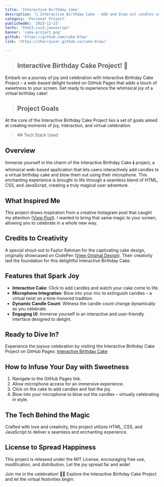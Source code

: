```yaml
---
title: 'Interactive Birthday Cake'
description: '🎂 Interactive Birthday Cake - Add and blow out candles using your phone! Fun and engaging web app using HTML, CSS & JS.'
category: 'Personal Project'
publishedAt: '2023-12-23'
techs: 'html5,css3,javascript'
banner: 'cake-project.png'
github: 'https://github.com/cake-blow'
link: 'https://sherryuser.github.io/cake-blow/'

---
```


> ## Interactive Birthday Cake Project! 🍰

Embark on a journey of joy and celebration with Interactive Birthday Cake Project – a web-based delight hosted on GitHub Pages that adds a touch of sweetness to your screen. Get ready to experience the whimsical joy of a virtual birthday cake!

> ## Project Goals

At the core of the Interactive Birthday Cake Project lies a set of goals aimed at creating moments of joy, interaction, and virtual celebration.

<blockquote className='with-icons'>
    ## Tech Stack Used
    <div className='not-prose mt-2'>
        <TechIcons techs={['html5', 'css3', 'javascript']} />
    </div>
</blockquote>

## Overview

Immerse yourself in the charm of the Interactive Birthday Cake 🕯️ project, a whimsical web-based application that lets users interactively add candles to a virtual birthday cake and blow them out using their microphone. This enchanting experience is brought to life through a seamless blend of HTML, CSS, and JavaScript, creating a truly magical user adventure.

## What Inspired Me

This project draws inspiration from a creative Instagram post that caught my attention ([View Post](https://www.instagram.com/reel/C0xoHgDLmqg/)). I wanted to bring that same magic to your screen, allowing you to celebrate in a whole new way.

## Credits to Creativity

A special shout-out to Fazlur Rahman for the captivating cake design, originally showcased on CodePen ([View Original Design](https://codepen.io/fazlurr/pen/gPMJMK)). Their creativity laid the foundation for this delightful Interactive Birthday Cake.

## Features that Spark Joy

- **Interactive Cake**: Click to add candles and watch your cake come to life.
- **Microphone Integration**: Blow into your mic to extinguish candles – a virtual twist on a time-honored tradition.
- **Dynamic Candle Count**: Witness the candle count change dynamically as you celebrate.
- **Engaging UI**: Immerse yourself in an interactive and user-friendly interface designed to delight.

## Ready to Dive In?

Experience the joyous celebration by visiting the Interactive Birthday Cake Project on GitHub Pages: [Interactive Birthday Cake](https://sherryuser.github.io/cake-blow/)

## How to Infuse Your Day with Sweetness

1. Navigate to the GitHub Pages link.
2. Allow microphone access for an immersive experience.
3. Click on the cake to add candles and feel the joy.
4. Blow into your microphone to blow out the candles – virtually celebrating in style.

## The Tech Behind the Magic

Crafted with love and creativity, this project utilizes HTML, CSS, and JavaScript to deliver a seamless and enchanting experience.

## License to Spread Happiness

This project is released under the MIT License, encouraging free use, modification, and distribution. Let the joy spread far and wide!

Join me in the celebration! 🎂✨ Explore the Interactive Birthday Cake Project and let the virtual festivities begin:
<GithubCard repo='sherryuser/cake-blow' />